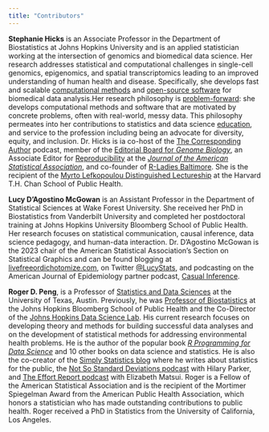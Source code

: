```yaml
---
title: "Contributors"
---
```



**Stephanie Hicks** is an Associate Professor in the Department of Biostatistics at Johns Hopkins University and is an applied statistician working at the intersection of genomics and biomedical data science. Her research addresses statistical and computational challenges in single-cell genomics, epigenomics, and spatial transcriptomics leading to an improved understanding of human health and disease. Specifically, she develops fast and scalable [computational methods](https://www.stephaniehicks.com/projects.html) and [open-source software](https://www.stephaniehicks.com/software.html) for biomedical data analysis.Her research philosophy is [problem-forward](https://simplystatistics.org/posts/2013-05-29-what-statistics-should-do-about-big-data-problem-forward-not-solution-backward/): she develops computational methods and software that are motivated by concrete problems, often with real-world, messy data. This philosophy permeates into her contributions to statistics and data science [education](https://www.stephaniehicks.com/teaching.html), and service to the profession including being an advocate for diversity, equity, and inclusion. Dr. Hicks is ia co-host of the [The Corresponding Author](https://twitter.com/CorrespondAuth) podcast, member of the [Editorial Board for _Genome Biology_](https://genomebiology.biomedcentral.com/about/editorial-board), an Associate Editor for [Reproducibility](https://jasa-acs.github.io/repro-guide/) at the [_Journal of the American Statistical Association_](https://www.tandfonline.com/toc/uasa20/current), and co-founder of [R-Ladies Baltimore](https://www.meetup.com/rladies-baltimore/). She is the recipient of the [Myrto Lefkopoulou Distinguished Lectureship](https://www.hsph.harvard.edu/biostatistics/myrto-award/) at the Harvard T.H. Chan School of Public Health.



**Lucy D'Agostino McGowan** is an Assistant Professor in the Department of Statistical Sciences at Wake Forest University. She received her PhD in Biostatistics from Vanderbilt University and completed her postdoctoral training at Johns Hopkins University Bloomberg School of Public Health. Her research focuses on statistical communication, causal inference, data science pedagogy, and human-data interaction. Dr. D’Agostino McGowan is the 2023 chair of the American Statistical Association’s Section on Statistical Graphics and can be found blogging at [livefreeordichotomize.com](https://livefreeordichotomize.com/), on Twitter [@LucyStats](https://twitter.com/LucyStats), and podcasting on the American Journal of Epidemiology partner podcast, [Casual Inference](https://casualinfer.libsyn.com/).


**Roger D. Peng**, is a Professor of [Statistics and Data Sciences](https://stat.utexas.edu) at the University of Texas, Austin. Previously, he was [Professor of Biostatistics](https://publichealth.jhu.edu/departments/biostatistics) at the Johns Hopkins Bloomberg School of Public Health and the Co-Director of the [Johns Hopkins Data Science Lab](https://jhudatascience.org). His current research focuses on developing theory and methods for building successful data analyses and on the development of statistical methods for addressing environmental health problems. He is the author of the popular book [*R Programming for Data Science*](https://leanpub.com/rprogramming) and 10 other books on data science and statistics. He is also the co-creator of the [Simply Statistics blog](https://simplystatistics.org) where he writes about statistics for the public, the [Not So Standard Deviations podcast](https://nssdeviations.com) with Hilary Parker, and [The Effort Report podcast](https://effortreport.libsyn.com) with Elizabeth Matsui. Roger is a Fellow of the American Statistical Association and is the recipient of the Mortimer Spiegelman Award from the American Public Health Association, which honors a statistician who has made outstanding contributions to public health. Roger received a PhD in Statistics from the University of California, Los Angeles.
